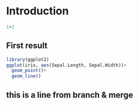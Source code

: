 # Introduction
```r

1+2

```
## First result

```R
library(ggplot2)
ggplot(iris, aes(Sepal.Length, Sepal.Width))+
  geom_point()+
  geom_line()

```
## this is a line from branch & merge
